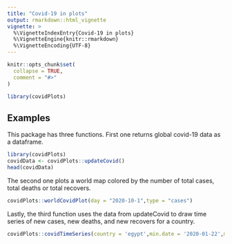 ```yaml
---
title: "Covid-19 in plots"
output: rmarkdown::html_vignette
vignette: >
  %\VignetteIndexEntry{Covid-19 in plots}
  %\VignetteEngine{knitr::rmarkdown}
  %\VignetteEncoding{UTF-8}
---
```


```r
knitr::opts_chunk$set(
  collapse = TRUE,
  comment = "#>"
)
```

```r
library(covidPlots)
```


## Examples

This package has three functions. First one returns global covid-19 data as a dataframe.
```r
library(covidPlots)
covidData <- covidPlots::updateCovid()
head(covidData)
```

The second one plots a world map colored by the number of total cases, total deaths or total recovers.

```r
covidPlots::worldCovidPlot(day = "2020-10-1",type = "cases")
```

Lastly, the third function uses the data from updateCovid to draw time series of new cases, new deaths, and new recovers for a country.

```r
covidPlots::covidTimeSeries(country = 'egypt',min.date = '2020-01-22',max.date = '2020-10-2')
```
